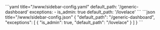 
<Tabs groupId="config">
  <TabItem value="yaml" label="YAML" default>
    ```yaml title="<config directory>/www/sidebar-config.yaml"
    default_path: '/generic-dashboard'
    exceptions:
      - is_admin: true
        default_path: '/lovelace'
    ```
  </TabItem>
  <TabItem value="json" label="JSON">
    ```json title="<config directory>/www/sidebar-config.json"
    {
      "default_path": "/generic-dashboard",
      "exceptions": [
        {
          "is_admin": true,
          "default_path": "/lovelace"
        }
      ]
    }
    ```
  </TabItem>
</Tabs>
